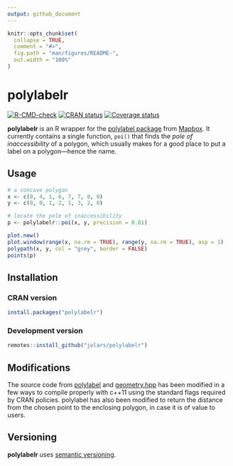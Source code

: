 ```yaml
---
output: github_document
---
```


<!-- README.md is generated from README.Rmd. Please edit that file -->

```r
knitr::opts_chunk$set(
  collapse = TRUE,
  comment = "#>",
  fig.path = "man/figures/README-",
  out.width = "100%"
)
```
# polylabelr

<!-- badges: start -->
[![R-CMD-check](https://github.com/jolars/polylabelr/actions/workflows/R-CMD-check.yaml/badge.svg)](https://github.com/jolars/polylabelr/actions/workflows/R-CMD-check.yaml)
[![CRAN status](https://www.r-pkg.org/badges/version/polylabelr)](https://cran.r-project.org/package=polylabelr)
[![Coverage status](https://codecov.io/gh/jolars/polylabelr/branch/master/graph/badge.svg)](https://codecov.io/github/jolars/polylabelr?branch=master)
<!-- badges: end -->

**polylabelr** is an R wrapper for the 
[polylabel package](https://github.com/mapbox/polylabel)
from [Mapbox](https://www.mapbox.com/). It currently contains a single function,
`poi()` that finds the *pole of inaccessibility* of a polygon, which usually
makes for a good place to put a label on a polygon---hence the name.

## Usage

```r
# a concave polygon
x <- c(0, 4, 1, 6, 7, 7, 0, 0)
y <- c(0, 0, 1, 2, 1, 3, 2, 0)

# locate the pole of inaccessibility
p <- polylabelr::poi(x, y, precision = 0.01)

plot.new()
plot.window(range(x, na.rm = TRUE), range(y, na.rm = TRUE), asp = 1)
polypath(x, y, col = "grey", border = FALSE)
points(p)
```

## Installation

### CRAN version

```r
install.packages("polylabelr")
```

### Development version

```r
remotes::install_github("jolars/polylabelr")
```

## Modifications

The source code from [polylabel](https://github.com/mapbox/polylabel)
and [geometry.hpp](https://github.com/mapbox/geometry.hpp/) has been
modified in a few ways to compile properly with c++11 using the
standard flags required by CRAN policies. polylabel has also
been modified to return the distance from the chosen point to the
enclosing polygon, in case it is of value to users.


## Versioning

**polylabelr** uses [semantic versioning](https://semver.org/).
